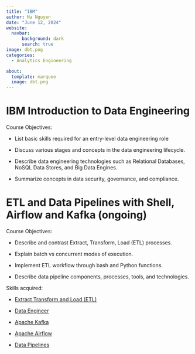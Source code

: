```yaml
---
title: "IBM"
author: Na Nguyen
date: "June 12, 2024"
website: 
  navbar:
      background: dark
      search: true
image: dbt.png
categories: 
  - Analytics Engineering

about: 
  template: marquee
  image: dbt.png
---
```


# IBM Introduction to Data Engineering

Course Objectives:

-   List basic skills required for an entry-level data engineering role

-   Discuss various stages and concepts in the data engineering lifecycle.

-   Describe data engineering technologies such as Relational Databases, NoSQL Data Stores, and Big Data Engines.

-   Summarize concepts in data security, governance, and compliance.

# ETL and Data Pipelines with Shell, Airflow and Kafka (ongoing)

Course Objectives:

-   Describe and contrast Extract, Transform, Load (ETL) processes.

-   Explain batch vs concurrent modes of execution.

-   Implement ETL workflow through bash and Python functions.

-   Describe data pipeline components, processes, tools, and technologies.

Skills acquired:

-   [Extract Transform and Load (ETL)]{.underline}

-   [Data Engineer]{.underline}

-   [Apache Kafka]{.underline}

-   [Apache Airflow]{.underline}

-   [Data Pipelines]{.underline}
